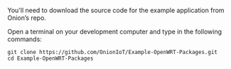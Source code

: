 You'll need to download the source code for the example application from Onion’s repo.

Open a terminal on your development computer and type in the following commands:

```shell
git clone https://github.com/OnionIoT/Example-OpenWRT-Packages.git
cd Example-OpenWRT-Packages
```